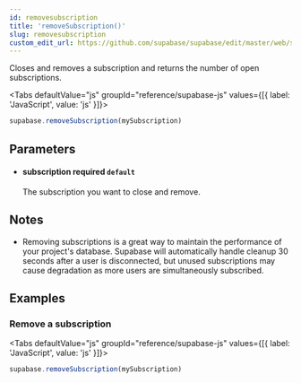 ```yaml
---
id: removesubscription
title: 'removeSubscription()'
slug: removesubscription
custom_edit_url: https://github.com/supabase/supabase/edit/master/web/spec/supabase.yml
---
```



Closes and removes a subscription and returns the number of open subscriptions.

<Tabs
  defaultValue="js"
  groupId="reference/supabase-js"
  values={[{ label: 'JavaScript', value: 'js' }]}>

<TabItem value="js">

```js
supabase.removeSubscription(mySubscription)
```

</TabItem>

</Tabs>

## Parameters

<ul className="method-list-group">
  
<li className="method-list-item">
  <h4 className="method-list-item-label">
    <span className="method-list-item-label-name">
      subscription
    </span>
    <span className="method-list-item-label-badge required">
      required
    </span>
    <span className="method-list-item-validation">
      <code>default</code>
    </span>
  </h4>
  <div class="method-list-item-description">

The subscription you want to close and remove.

  </div>
  
</li>

</ul>

## Notes

- Removing subscriptions is a great way to maintain the performance of your project's database. Supabase will automatically handle cleanup 30 seconds after a user is disconnected, but unused subscriptions may cause degradation as more users are simultaneously subscribed.

## Examples

### Remove a subscription

<Tabs
  defaultValue="js"
  groupId="reference/supabase-js"
  values={[{ label: 'JavaScript', value: 'js' }]}>

<TabItem value="js">

```js
supabase.removeSubscription(mySubscription)
```

</TabItem>

</Tabs>
